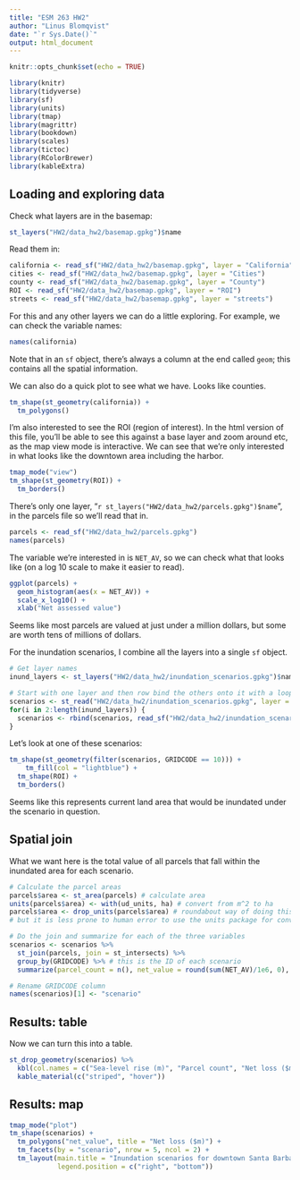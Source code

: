 ```yaml
---
title: "ESM 263 HW2"
author: "Linus Blomqvist"
date: "`r Sys.Date()`"
output: html_document
---
```


```r
knitr::opts_chunk$set(echo = TRUE)
```

```r
library(knitr)
library(tidyverse)
library(sf)
library(units)
library(tmap)
library(magrittr)
library(bookdown)
library(scales)
library(tictoc)
library(RColorBrewer)
library(kableExtra)
```

## Loading and exploring data

Check what layers are in the basemap:

```r
st_layers("HW2/data_hw2/basemap.gpkg")$name
```

Read them in:

```r
california <- read_sf("HW2/data_hw2/basemap.gpkg", layer = "California")
cities <- read_sf("HW2/data_hw2/basemap.gpkg", layer = "Cities")
county <- read_sf("HW2/data_hw2/basemap.gpkg", layer = "County")
ROI <- read_sf("HW2/data_hw2/basemap.gpkg", layer = "ROI")
streets <- read_sf("HW2/data_hw2/basemap.gpkg", layer = "streets")
```

For this and any other layers we can do a little exploring. For example, we can check the variable names:

```r
names(california)
```

Note that in an `sf` object, there's always a column at the end called `geom`; this contains all the spatial information.

We can also do a quick plot to see what we have. Looks like counties.

```r
tm_shape(st_geometry(california)) +
  tm_polygons()
```

I'm also interested to see the ROI (region of interest). In the html version of this file, you'll be able to see this against a base layer and zoom around etc, as the map view mode is interactive. We can see that we're only interested in what looks like the downtown area including the harbor.

```r
tmap_mode("view")
tm_shape(st_geometry(ROI)) +
  tm_borders()
```

There's only one layer, "`r st_layers("HW2/data_hw2/parcels.gpkg")$name`", in the parcels file so we'll read that in.

```r
parcels <- read_sf("HW2/data_hw2/parcels.gpkg")
names(parcels)
```

The variable we're interested in is `NET_AV`, so we can check what that looks like (on a log 10 scale to make it easier to read).

```r
ggplot(parcels) +
  geom_histogram(aes(x = NET_AV)) +
  scale_x_log10() +
  xlab("Net assessed value")
```

Seems like most parcels are valued at just under a million dollars, but some are worth tens of millions of dollars.

For the inundation scenarios, I combine all the layers into a single `sf` object.

```r
# Get layer names
inund_layers <- st_layers("HW2/data_hw2/inundation_scenarios.gpkg")$name

# Start with one layer and then row bind the others onto it with a loop
scenarios <- st_read("HW2/data_hw2/inundation_scenarios.gpkg", layer = inund_layers[1], quiet = TRUE)
for(i in 2:length(inund_layers)) {
  scenarios <- rbind(scenarios, read_sf("HW2/data_hw2/inundation_scenarios.gpkg", layer = inund_layers[i]))
}
```

Let's look at one of these scenarios:

```r
tm_shape(st_geometry(filter(scenarios, GRIDCODE == 10))) +
    tm_fill(col = "lightblue") +
  tm_shape(ROI) +
  tm_borders()
```

Seems like this represents current land area that would be inundated under the scenario in question.

## Spatial join
What we want here is the total value of all parcels that fall within the inundated area for each scenario.

```r

# Calculate the parcel areas
parcels$area <- st_area(parcels) # calculate area
units(parcels$area) <- with(ud_units, ha) # convert from m^2 to ha
parcels$area <- drop_units(parcels$area) # roundabout way of doing this,
# but it is less prone to human error to use the units package for conversions

# Do the join and summarize for each of the three variables
scenarios <- scenarios %>%
  st_join(parcels, join = st_intersects) %>%
  group_by(GRIDCODE) %>% # this is the ID of each scenario
  summarize(parcel_count = n(), net_value = round(sum(NET_AV)/1e6, 0), area = round(sum(area), 0))

# Rename GRIDCODE column
names(scenarios)[1] <- "scenario"
```

## Results: table
Now we can turn this into a table.

```r
st_drop_geometry(scenarios) %>%
  kbl(col.names = c("Sea-level rise (m)", "Parcel count", "Net loss ($m)", "Area flooded (ha)")) %>%
  kable_material(c("striped", "hover"))
```


## Results: map

```r
tmap_mode("plot")
tm_shape(scenarios) +
  tm_polygons("net_value", title = "Net loss ($m)") +
  tm_facets(by = "scenario", nrow = 5, ncol = 2) +
  tm_layout(main.title = "Inundation scenarios for downtown Santa Barbara",
            legend.position = c("right", "bottom"))
```
